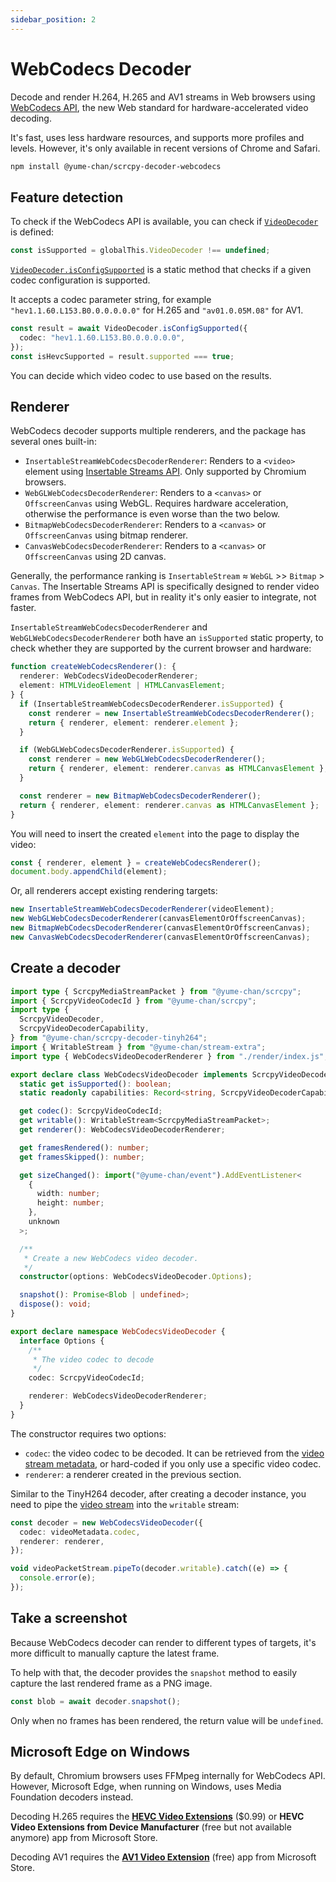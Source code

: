 ```yaml
---
sidebar_position: 2
---
```


# WebCodecs Decoder

Decode and render H.264, H.265 and AV1 streams in Web browsers using [WebCodecs API](https://developer.mozilla.org/en-US/docs/Web/API/WebCodecs_API), the new Web standard for hardware-accelerated video decoding.

It's fast, uses less hardware resources, and supports more profiles and levels. However, it's only available in recent versions of Chrome and Safari.

```sh npm2yarn
npm install @yume-chan/scrcpy-decoder-webcodecs
```

## Feature detection

To check if the WebCodecs API is available, you can check if [`VideoDecoder`](https://developer.mozilla.org/en-US/docs/Web/API/VideoDecoder) is defined:

```ts transpile
const isSupported = globalThis.VideoDecoder !== undefined;
```

[`VideoDecoder.isConfigSupported`](https://developer.mozilla.org/en-US/docs/Web/API/VideoDecoder/isConfigSupported_static) is a static method that checks if a given codec configuration is supported.

It accepts a codec parameter string, for example `"hev1.1.60.L153.B0.0.0.0.0.0"` for H.265 and `"av01.0.05M.08"` for AV1.

```ts transpile
const result = await VideoDecoder.isConfigSupported({
  codec: "hev1.1.60.L153.B0.0.0.0.0.0",
});
const isHevcSupported = result.supported === true;
```

You can decide which video codec to use based on the results.

## Renderer

WebCodecs decoder supports multiple renderers, and the package has several ones built-in:

- `InsertableStreamWebCodecsDecoderRenderer`: Renders to a `<video>` element using [Insertable Streams API](https://developer.mozilla.org/en-US/docs/Web/API/Insertable_Streams_for_MediaStreamTrack_API). Only supported by Chromium browsers.
- `WebGLWebCodecsDecoderRenderer`: Renders to a `<canvas>` or `OffscreenCanvas` using WebGL. Requires hardware acceleration, otherwise the performance is even worse than the two below.
- `BitmapWebCodecsDecoderRenderer`: Renders to a `<canvas>` or `OffscreenCanvas` using bitmap renderer.
- `CanvasWebCodecsDecoderRenderer`: Renders to a `<canvas>` or `OffscreenCanvas` using 2D canvas.

Generally, the performance ranking is `InsertableStream` ≈ `WebGL` >> `Bitmap` > `Canvas`. The Insertable Streams API is specifically designed to render video frames from WebCodecs API, but in reality it's only easier to integrate, not faster.

`InsertableStreamWebCodecsDecoderRenderer` and `WebGLWebCodecsDecoderRenderer` both have an `isSupported` static property, to check whether they are supported by the current browser and hardware:

```ts transpile
function createWebCodecsRenderer(): {
  renderer: WebCodecsVideoDecoderRenderer;
  element: HTMLVideoElement | HTMLCanvasElement;
} {
  if (InsertableStreamWebCodecsDecoderRenderer.isSupported) {
    const renderer = new InsertableStreamWebCodecsDecoderRenderer();
    return { renderer, element: renderer.element };
  }

  if (WebGLWebCodecsDecoderRenderer.isSupported) {
    const renderer = new WebGLWebCodecsDecoderRenderer();
    return { renderer, element: renderer.canvas as HTMLCanvasElement };
  }

  const renderer = new BitmapWebCodecsDecoderRenderer();
  return { renderer, element: renderer.canvas as HTMLCanvasElement };
}
```

You will need to insert the created `element` into the page to display the video:

```ts transpile
const { renderer, element } = createWebCodecsRenderer();
document.body.appendChild(element);
```

Or, all renderers accept existing rendering targets:

```ts transpile
new InsertableStreamWebCodecsDecoderRenderer(videoElement);
new WebGLWebCodecsDecoderRenderer(canvasElementOrOffscreenCanvas);
new BitmapWebCodecsDecoderRenderer(canvasElementOrOffscreenCanvas);
new CanvasWebCodecsDecoderRenderer(canvasElementOrOffscreenCanvas);
```

## Create a decoder

```ts
import type { ScrcpyMediaStreamPacket } from "@yume-chan/scrcpy";
import { ScrcpyVideoCodecId } from "@yume-chan/scrcpy";
import type {
  ScrcpyVideoDecoder,
  ScrcpyVideoDecoderCapability,
} from "@yume-chan/scrcpy-decoder-tinyh264";
import { WritableStream } from "@yume-chan/stream-extra";
import type { WebCodecsVideoDecoderRenderer } from "./render/index.js";

export declare class WebCodecsVideoDecoder implements ScrcpyVideoDecoder {
  static get isSupported(): boolean;
  static readonly capabilities: Record<string, ScrcpyVideoDecoderCapability>;

  get codec(): ScrcpyVideoCodecId;
  get writable(): WritableStream<ScrcpyMediaStreamPacket>;
  get renderer(): WebCodecsVideoDecoderRenderer;

  get framesRendered(): number;
  get framesSkipped(): number;

  get sizeChanged(): import("@yume-chan/event").AddEventListener<
    {
      width: number;
      height: number;
    },
    unknown
  >;

  /**
   * Create a new WebCodecs video decoder.
   */
  constructor(options: WebCodecsVideoDecoder.Options);

  snapshot(): Promise<Blob | undefined>;
  dispose(): void;
}

export declare namespace WebCodecsVideoDecoder {
  interface Options {
    /**
     * The video codec to decode
     */
    codec: ScrcpyVideoCodecId;

    renderer: WebCodecsVideoDecoderRenderer;
  }
}
```

The constructor requires two options:

- `codec`: the video codec to be decoded. It can be retrieved from the [video stream metadata](./index.mdx#video-stream-metadata), or hard-coded if you only use a specific video codec.
- `renderer`: a renderer created in the previous section.

Similar to the TinyH264 decoder, after creating a decoder instance, you need to pipe the [video stream](./index.mdx#video-packets) into the `writable` stream:

```ts transpile
const decoder = new WebCodecsVideoDecoder({
  codec: videoMetadata.codec,
  renderer: renderer,
});

void videoPacketStream.pipeTo(decoder.writable).catch((e) => {
  console.error(e);
});
```

## Take a screenshot

Because WebCodecs decoder can render to different types of targets, it's more difficult to manually capture the latest frame.

To help with that, the decoder provides the `snapshot` method to easily capture the last rendered frame as a PNG image.

```ts transpile
const blob = await decoder.snapshot();
```

Only when no frames has been rendered, the return value will be `undefined`.

## Microsoft Edge on Windows

By default, Chromium browsers uses FFMpeg internally for WebCodecs API. However, Microsoft Edge, when running on Windows, uses Media Foundation decoders instead.

Decoding H.265 requires the [**HEVC Video Extensions**](https://www.microsoft.com/store/productId/9NMZLZ57R3T7) ($0.99) or **HEVC Video Extensions from Device Manufacturer** (free but not available anymore) app from Microsoft Store.

Decoding AV1 requires the [**AV1 Video Extension**](https://www.microsoft.com/store/productId/9MVZQVXJBQ9V) (free) app from Microsoft Store.
